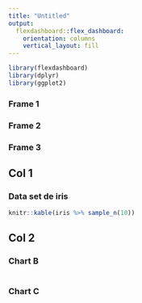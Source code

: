 ```yaml
---
title: "Untitled"
output: 
  flexdashboard::flex_dashboard:
    orientation: columns
    vertical_layout: fill
---
```


```r
library(flexdashboard)
library(dplyr)
library(ggplot2)
```
### Frame 1

### Frame 2

### Frame 3

Col 1
-----------------------------------------------------------------------

### Data set de iris

```r
knitr::kable(iris %>% sample_n(10))

```
Col 2
-----------------------------------------------------------------------

### Chart B

```r

```

### Chart C

```r

```